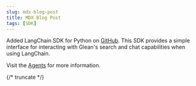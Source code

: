 ```yaml
---
slug: mdx-blog-post
title: MDX Blog Post
tags: [SDK]
---
```


Added LangChain SDK for Python on [GitHub](https://github.com/gleanwork/langchain-glean). This SDK provides a simple interface for interacting with Glean's search and chat capabilities when using LangChain.

Visit the [Agents](/guides/agents/) for more information.

{/* truncate */}